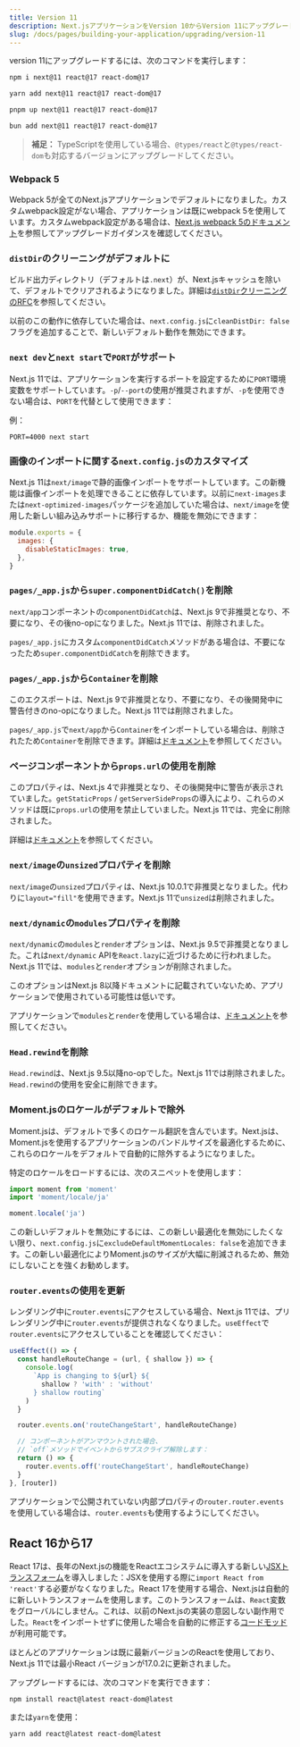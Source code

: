 ```yaml
---
title: Version 11
description: Next.jsアプリケーションをVersion 10からVersion 11にアップグレードします。
slug: /docs/pages/building-your-application/upgrading/version-11
---
```


version 11にアップグレードするには、次のコマンドを実行します：

```bash filename="Terminal"
npm i next@11 react@17 react-dom@17
```

```bash filename="Terminal"
yarn add next@11 react@17 react-dom@17
```

```bash filename="Terminal"
pnpm up next@11 react@17 react-dom@17
```

```bash filename="Terminal"
bun add next@11 react@17 react-dom@17
```

> **補足：** TypeScriptを使用している場合、`@types/react`と`@types/react-dom`も対応するバージョンにアップグレードしてください。

### Webpack 5

Webpack 5が全てのNext.jsアプリケーションでデフォルトになりました。カスタムwebpack設定がない場合、アプリケーションは既にwebpack 5を使用しています。カスタムwebpack設定がある場合は、[Next.js webpack 5のドキュメント](/docs/messages/webpack5)を参照してアップグレードガイダンスを確認してください。

### `distDir`のクリーニングがデフォルトに

ビルド出力ディレクトリ（デフォルトは`.next`）が、Next.jsキャッシュを除いて、デフォルトでクリアされるようになりました。詳細は[`distDir`クリーニングのRFC](https://github.com/vercel/next.js/discussions/6009)を参照してください。

以前のこの動作に依存していた場合は、`next.config.js`に`cleanDistDir: false`フラグを追加することで、新しいデフォルト動作を無効にできます。

### `next dev`と`next start`で`PORT`がサポート

Next.js 11では、アプリケーションを実行するポートを設定するために`PORT`環境変数をサポートしています。`-p`/`--port`の使用が推奨されますが、`-p`を使用できない場合は、`PORT`を代替として使用できます：

例：

```
PORT=4000 next start
```

### 画像のインポートに関する`next.config.js`のカスタマイズ

Next.js 11は`next/image`で静的画像インポートをサポートしています。この新機能は画像インポートを処理できることに依存しています。以前に`next-images`または`next-optimized-images`パッケージを追加していた場合は、`next/image`を使用した新しい組み込みサポートに移行するか、機能を無効にできます：

```js filename="next.config.js"
module.exports = {
  images: {
    disableStaticImages: true,
  },
}
```

### `pages/_app.js`から`super.componentDidCatch()`を削除

`next/app`コンポーネントの`componentDidCatch`は、Next.js 9で非推奨となり、不要になり、その後no-opになりました。Next.js 11では、削除されました。

`pages/_app.js`にカスタム`componentDidCatch`メソッドがある場合は、不要になったため`super.componentDidCatch`を削除できます。

### `pages/_app.js`から`Container`を削除

このエクスポートは、Next.js 9で非推奨となり、不要になり、その後開発中に警告付きのno-opになりました。Next.js 11では削除されました。

`pages/_app.js`で`next/app`から`Container`をインポートしている場合は、削除されたため`Container`を削除できます。詳細は[ドキュメント](/docs/messages/app-container-deprecated)を参照してください。

### ページコンポーネントから`props.url`の使用を削除

このプロパティは、Next.js 4で非推奨となり、その後開発中に警告が表示されていました。`getStaticProps` / `getServerSideProps`の導入により、これらのメソッドは既に`props.url`の使用を禁止していました。Next.js 11では、完全に削除されました。

詳細は[ドキュメント](/docs/messages/url-deprecated)を参照してください。

### `next/image`の`unsized`プロパティを削除

`next/image`の`unsized`プロパティは、Next.js 10.0.1で非推奨となりました。代わりに`layout="fill"`を使用できます。Next.js 11で`unsized`は削除されました。

### `next/dynamic`の`modules`プロパティを削除

`next/dynamic`の`modules`と`render`オプションは、Next.js 9.5で非推奨となりました。これは`next/dynamic` APIを`React.lazy`に近づけるために行われました。Next.js 11では、`modules`と`render`オプションが削除されました。

このオプションはNext.js 8以降ドキュメントに記載されていないため、アプリケーションで使用されている可能性は低いです。

アプリケーションで`modules`と`render`を使用している場合は、[ドキュメント](/docs/messages/next-dynamic-modules)を参照してください。

### `Head.rewind`を削除

`Head.rewind`は、Next.js 9.5以降no-opでした。Next.js 11では削除されました。`Head.rewind`の使用を安全に削除できます。

### Moment.jsのロケールがデフォルトで除外

Moment.jsは、デフォルトで多くのロケール翻訳を含んでいます。Next.jsは、Moment.jsを使用するアプリケーションのバンドルサイズを最適化するために、これらのロケールをデフォルトで自動的に除外するようになりました。

特定のロケールをロードするには、次のスニペットを使用します：

```js
import moment from 'moment'
import 'moment/locale/ja'

moment.locale('ja')
```

この新しいデフォルトを無効にするには、この新しい最適化を無効にしたくない限り、`next.config.js`に`excludeDefaultMomentLocales: false`を追加できます。この新しい最適化によりMoment.jsのサイズが大幅に削減されるため、無効にしないことを強くお勧めします。

### `router.events`の使用を更新

レンダリング中に`router.events`にアクセスしている場合、Next.js 11では、プリレンダリング中に`router.events`が提供されなくなりました。`useEffect`で`router.events`にアクセスしていることを確認してください：

```js
useEffect(() => {
  const handleRouteChange = (url, { shallow }) => {
    console.log(
      `App is changing to ${url} ${
        shallow ? 'with' : 'without'
      } shallow routing`
    )
  }

  router.events.on('routeChangeStart', handleRouteChange)

  // コンポーネントがアンマウントされた場合、
  // `off`メソッドでイベントからサブスクライブ解除します：
  return () => {
    router.events.off('routeChangeStart', handleRouteChange)
  }
}, [router])
```

アプリケーションで公開されていない内部プロパティの`router.router.events`を使用している場合は、`router.events`も使用するようにしてください。

## React 16から17

React 17は、長年のNext.jsの機能をReactエコシステムに導入する新しい[JSXトランスフォーム](https://reactjs.org/blog/2020/09/22/introducing-the-new-jsx-transform.html)を導入しました：JSXを使用する際に`import React from 'react'`する必要がなくなりました。React 17を使用する場合、Next.jsは自動的に新しいトランスフォームを使用します。このトランスフォームは、`React`変数をグローバルにしません。これは、以前のNext.jsの実装の意図しない副作用でした。`React`をインポートせずに使用した場合を自動的に修正する[コードモッド](/docs/pages/building-your-application/upgrading/codemods#add-missing-react-import)が利用可能です。

ほとんどのアプリケーションは既に最新バージョンのReactを使用しており、Next.js 11では最小React バージョンが17.0.2に更新されました。

アップグレードするには、次のコマンドを実行できます：

```
npm install react@latest react-dom@latest
```

または`yarn`を使用：

```
yarn add react@latest react-dom@latest
```
